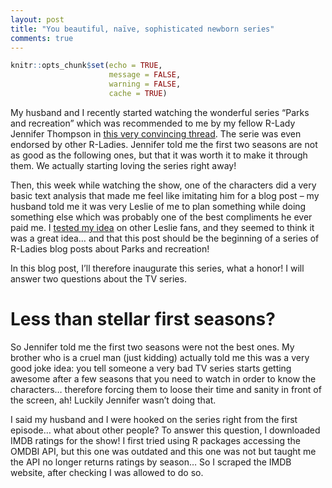 ```yaml
---
layout: post
title: "You beautiful, naïve, sophisticated newborn series"
comments: true
---
```

```r
knitr::opts_chunk$set(echo = TRUE,
                      message = FALSE,
                      warning = FALSE, 
                      cache = TRUE) 
```

My husband and I recently started watching the wonderful series "Parks and recreation" which was recommended to me by my fellow R-Lady Jennifer Thompson in [this very convincing thread](https://twitter.com/jent103/status/908162485689122816). The serie was even endorsed by other R-Ladies. Jennifer told me the first two seasons are not as good as the following ones, but that it was worth it to make it through them. We actually starting loving the series right away!

Then, this week while watching the show, one of the characters did a very basic text analysis that made me feel like imitating him for a blog post -- my husband told me it was very Leslie of me to plan something while doing something else which was probably one of the best compliments he ever paid me. I [tested my idea](https://twitter.com/ma_salmon/status/926167897478778880) on other Leslie fans, and they seemed to think it was a great idea... and that this post should be the beginning of a series of R-Ladies blog posts about Parks and recreation! 

In this blog post, I'll therefore inaugurate this series, what a honor! I will answer two questions about the TV series.

<!--more-->

# Less than stellar first seasons?

So Jennifer told me the first two seasons were not the best ones. My brother who is a cruel man (just kidding) actually told me this was a very good joke idea: you tell someone a very bad TV series starts getting awesome after a few seasons that you need to watch in order to know the characters... therefore forcing them to loose their time and sanity in front of the screen, ah! Luckily Jennifer wasn't doing that.

I said my husband and I were hooked on the series right from the first episode... what about other people? To answer this question, I downloaded IMDB ratings for the show! I first tried using R packages accessing the OMDBI API, but this one was outdated and this one was not but taught me the API no longer returns ratings by season... So I scraped the IMDB website, after checking I was allowed to do so.